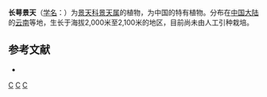 {{Speciesbox 
| genus = Sedum
| species = woronowii
| authority = Hamet
}}

'''长萼景天'''（[[学名|学名]]：{{lang|la|''Sedum woronowii''}}）为[[景天科|景天科]][[景天属|景天属]]的植物，为中国的特有植物。分布在[[中国大陆|中国大陆]]的[[云南|云南]]等地，生长于海拔2,000米至2,100米的地区，目前尚未由人工引种栽培。

== 参考文献 ==
{{refbegin}}
* {{cite web| url =http://www.bioinfo.cn/db05/KmzwSpecies.php?action=view&id=5891| title =长萼景天| work =中国高等植物数据库全库| publisher =中国科学院微生物研究所| author =昆明植物研究所| accessdate =2009-02-25| deadurl =yes| archiveurl =https://web.archive.org/web/20160305010130/http://www.bioinfo.cn/db05/KmzwSpecies.php?action=view&id=5891| archivedate =2016-03-05}}
{{refend}}
{{Taxonbar|from=Q15232112}}

{{DEFAULTSORT:Sedum woronowii}}
[[Category:景天属|C]]
[[Category:中國特有植物|C]]
[[Category:云南植物|C]]